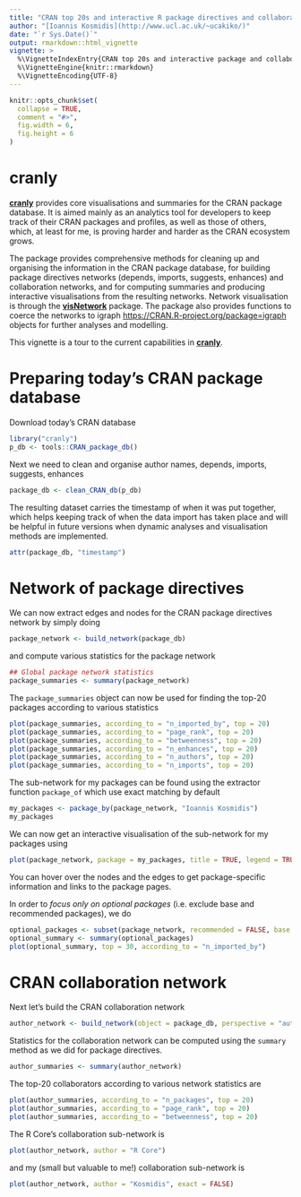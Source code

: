 ```yaml
---
title: "CRAN top 20s and interactive R package directives and collaboration networks"
author: "[Ioannis Kosmidis](http://www.ucl.ac.uk/~ucakiko/)"
date: "`r Sys.Date()`"
output: rmarkdown::html_vignette
vignette: >
  %\VignetteIndexEntry{CRAN top 20s and interactive package and collaboration networks}
  %\VignetteEngine{knitr::rmarkdown}
  %\VignetteEncoding{UTF-8}
---
```


```r
knitr::opts_chunk$set(
  collapse = TRUE,
  comment = "#>",
  fig.width = 6,
  fig.height = 6
)
```


# **cranly**
[**cranly**](https://github.com/ikosmidis/cranly) provides core visualisations and summaries for the CRAN package database. It is aimed mainly as an analytics tool for developers to keep track of their CRAN packages and profiles, as well as those of others, which, at least for me, is proving harder and harder as the CRAN ecosystem grows.

The package provides comprehensive methods for cleaning up and organising the information in the CRAN package database, for building package directives networks (depends, imports, suggests, enhances) and collaboration networks, and for computing summaries and producing interactive visualisations from the resulting networks. Network visualisation is through the [**visNetwork**](https://CRAN.R-project.org/package=visNetwork) package. The package also provides functions to coerce the networks to igraph <https://CRAN.R-project.org/package=igraph> objects for further analyses and modelling.

This vignette is a tour to the current capabilities in [**cranly**](https://github.com/ikosmidis/cranly).

# Preparing today's CRAN package database

Download today's CRAN database
```r
library("cranly")
p_db <- tools::CRAN_package_db()
```

Next we need to clean and organise author names, depends, imports, suggests, enhances
```r
package_db <- clean_CRAN_db(p_db)
```

The resulting dataset carries the timestamp of when it was put together, which helps keeping track of when the data import has taken place and will be helpful in future versions when dynamic analyses and visualisation methods are implemented.
```r
attr(package_db, "timestamp")
```

# Network of package directives

We can now extract edges and nodes for the CRAN package directives network by simply doing
```r
package_network <- build_network(package_db)
```
and compute various statistics for the package network
```r
## Global package network statistics
package_summaries <- summary(package_network)
```

The `package_summaries` object can now be used for finding the top-20
packages according to various statistics
```r
plot(package_summaries, according_to = "n_imported_by", top = 20)
plot(package_summaries, according_to = "page_rank", top = 20)
plot(package_summaries, according_to = "betweenness", top = 20)
plot(package_summaries, according_to = "n_enhances", top = 20)
plot(package_summaries, according_to = "n_authors", top = 20)
plot(package_summaries, according_to = "n_imports", top = 20)
```

The sub-network for my packages can be found using the extractor function `package_of` which use exact matching by default
```r
my_packages <- package_by(package_network, "Ioannis Kosmidis")
my_packages
```
We can now get an interactive visualisation of the sub-network for my packages using
```r
plot(package_network, package = my_packages, title = TRUE, legend = TRUE)
```
You can hover over the nodes and the edges to get package-specific information and links to the package pages.

In order to *focus only on optional packages* (i.e. exclude base and recommended packages), we do
```r
optional_packages <- subset(package_network, recommended = FALSE, base = FALSE)
optional_summary <- summary(optional_packages)
plot(optional_summary, top = 30, according_to = "n_imported_by")
```

# CRAN collaboration network

Next let's build the CRAN collaboration network
```r
author_network <- build_network(object = package_db, perspective = "author")
```

Statistics for the collaboration network can be computed using the `summary` method as we did for package directives.
```r
author_summaries <- summary(author_network)
```

The top-20 collaborators according to various network statistics are
```r
plot(author_summaries, according_to = "n_packages", top = 20)
plot(author_summaries, according_to = "page_rank", top = 20)
plot(author_summaries, according_to = "betweenness", top = 20)
```

The R Core's collaboration sub-network is
```r
plot(author_network, author = "R Core")
```
and my (small but valuable to me!) collaboration sub-network is
```r
plot(author_network, author = "Kosmidis", exact = FALSE)
```
